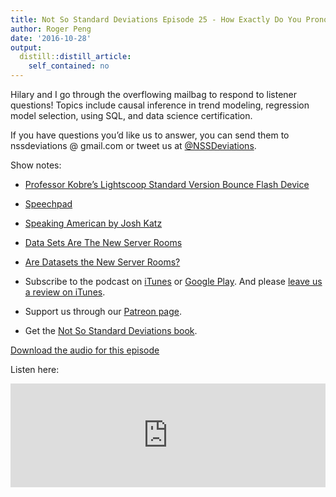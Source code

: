 ```yaml
---
title: Not So Standard Deviations Episode 25 - How Exactly Do You Pronounce SQL?
author: Roger Peng
date: '2016-10-28'
output:
  distill::distill_article:
    self_contained: no
---
```



Hilary and I go through the overflowing mailbag to respond to listener questions! Topics include causal inference in trend modeling, regression model selection, using SQL, and data science certification.

If you have questions you’d like us to answer, you can send them to
nssdeviations @ gmail.com or tweet us at [@NSSDeviations](https://twitter.com/nssdeviations).

Show notes:

* [Professor Kobre's Lightscoop Standard Version Bounce Flash Device](https://www.amazon.com/gp/product/B0017LNHY2/)

* [Speechpad](https://www.speechpad.com)

* [Speaking American by Josh Katz](https://www.amazon.com/gp/product/0544703391/)

* [Data Sets Are The New Server Rooms](https://medium.com/@josh_nussbaum/data-sets-are-the-new-server-rooms-40fdb5aed6b0?_hsenc=p2ANqtz-8IHAReMPP2JjyYs6TqyMYCnjUapQdLQFEaQOjNX9BfUhZV2nzXWwy2NHJHrCs-VN67GxT4djKCUWq8tkhTyiQkb965bg&_hsmi=36470868#.wybl0l3p7)

* [Are Datasets the New Server Rooms?](http://simplystatistics.org/2016/10/26/datasets-new-server-rooms/)

* Subscribe to the podcast on [iTunes](https://itunes.apple.com/us/podcast/not-so-standard-deviations/id1040614570) or  [Google Play](https://play.google.com/music/listen?u=0#/ps/Izfnbx6tlruojkfrvhjfdj3nmna). And please [leave us a review on iTunes](https://itunes.apple.com/us/podcast/not-so-standard-deviations/id1040614570).

* Support us through our [Patreon page](https://www.patreon.com/NSSDeviations?ty=h).

* Get the [Not So Standard Deviations book](https://leanpub.com/conversationsondatascience/).


[Download the audio for this episode](https://soundcloud.com/nssd-podcast/episode-25-how-exactly-do-you-pronounce-sql)

Listen here:

<iframe width="100%" height="166" scrolling="no" frameborder="no" src="https://w.soundcloud.com/player/?url=https%3A//api.soundcloud.com/tracks/290164484&amp;color=ff5500&amp;auto_play=false&amp;hide_related=false&amp;show_comments=true&amp;show_user=true&amp;show_reposts=false"></iframe>
